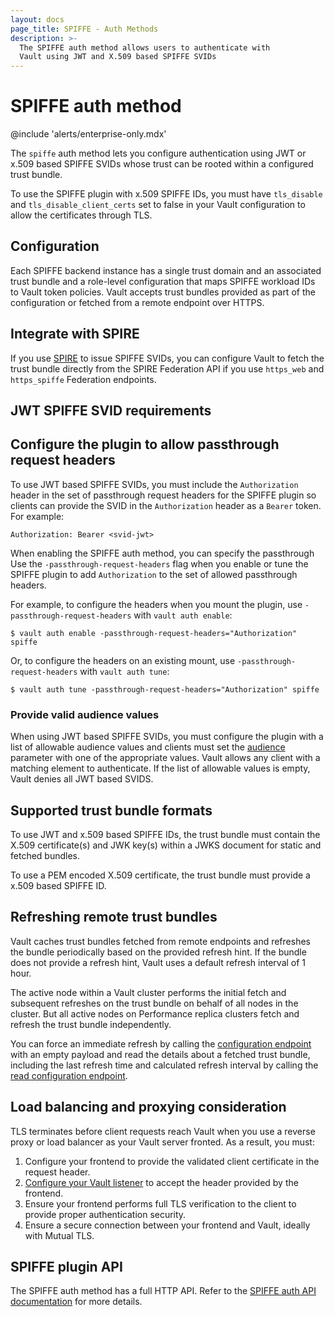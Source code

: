 ```yaml
---
layout: docs
page_title: SPIFFE - Auth Methods
description: >-
  The SPIFFE auth method allows users to authenticate with
  Vault using JWT and X.509 based SPIFFE SVIDs
---
```


# SPIFFE auth method

@include 'alerts/enterprise-only.mdx'

The `spiffe` auth method lets you configure authentication using JWT or x.509
based SPIFFE SVIDs whose trust can be rooted within a configured trust bundle.

To use the SPIFFE plugin with x.509 SPIFFE IDs, you must have `tls_disable` and
`tls_disable_client_certs` set to false in your Vault configuration to allow
the certificates through TLS.

## Configuration

Each SPIFFE backend instance has a single trust domain and an associated trust
bundle and a role-level configuration that maps SPIFFE workload IDs to Vault
token policies. Vault accepts trust bundles provided as part of the
configuration or fetched from a remote endpoint over HTTPS.

## Integrate with SPIRE

If you use [SPIRE](https://spiffe.io/spire/) to issue SPIFFE SVIDs, you can
configure Vault to fetch the trust bundle directly from the SPIRE Federation
API if you use `https_web` and `https_spiffe` Federation endpoints.


## JWT SPIFFE SVID requirements

## Configure the plugin to allow passthrough request headers

To use JWT based SPIFFE SVIDs, you must include the `Authorization` header
in the set of passthrough request headers for the SPIFFE plugin so clients can
provide the SVID in the `Authorization` header as a `Bearer` token. For example:

```text
Authorization: Bearer <svid-jwt>
```

When enabling the SPIFFE auth method, you can specify the passthrough
Use the `-passthrough-request-headers` flag when you enable or tune the SPIFFE
plugin to add `Authorization` to the set of allowed passthrough headers.

For example, to configure the headers when you mount the plugin, use
`-passthrough-request-headers` with `vault auth enable`:
```shell
$ vault auth enable -passthrough-request-headers="Authorization" spiffe
```

Or, to configure the headers on an existing mount, use
`-passthrough-request-headers` with `vault auth tune`:

```shell
$ vault auth tune -passthrough-request-headers="Authorization" spiffe
```


### Provide valid audience values

When using JWT based SPIFFE SVIDs, you must configure the plugin with a list of
allowable audience values and clients must set the
[audience](/vault/api-docs/auth/spiffe#audience) parameter with one of the
appropriate values. Vault allows any client with a matching element to
authenticate. If the list of allowable values is empty, Vault denies all JWT
based SVIDS.

## Supported trust bundle formats


To use JWT and x.509 based SPIFFE IDs, the trust bundle must contain the X.509
certificate(s) and JWK key(s) within a JWKS document for static and fetched bundles.

To use a PEM encoded X.509 certificate, the trust bundle must provide a x.509
based SPIFFE ID.

## Refreshing remote trust bundles

Vault caches trust bundles fetched from remote endpoints and refreshes the
bundle periodically based on the provided refresh hint. If the bundle does not
provide a refresh hint, Vault uses a default refresh interval of 1 hour.

The active node within a Vault cluster performs the initial fetch and subsequent
refreshes on the trust bundle on behalf of all nodes in the cluster. But all
active nodes on Performance replica clusters fetch and refresh the trust
bundle independently.

You can force an immediate refresh by calling the
[configuration endpoint](/vault/api-docs/auth/spiffe#create-configuration)
with an empty payload and read the details about a fetched trust bundle,
including the last refresh time and calculated refresh interval by calling the
[read configuration endpoint](/vault/api-docs/auth/spiffe#read-configuration).


## Load balancing  and proxying consideration

TLS terminates before client requests reach Vault when you use a reverse proxy
or load balancer as your Vault server fronted. As a result, you must:

1. Configure your frontend to provide the validated client certificate in the
   request header.
1. [Configure your Vault listener](/vault/docs/configuration/listener/tcp#tcp-listener-parameters)
   to accept the header provided by the frontend.
1. Ensure your frontend performs full TLS verification to the client to provide
   proper authentication security.
1. Ensure a secure connection between your frontend and Vault, ideally with
   Mutual TLS.

## SPIFFE plugin API

The SPIFFE auth method has a full HTTP API. Refer to the [SPIFFE auth API documentation](/vault/api-docs/auth/spiffe) for more details.
